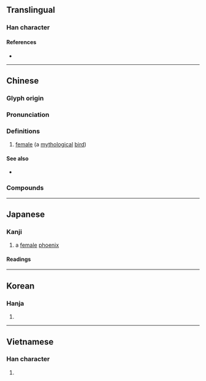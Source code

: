 {{character info/new}}
==Translingual==

===Han character===
{{Han char|rn=16|rad=几|as=09|sn=11|four=77210|canj=HNHAG|ids=⿵⺇皇}}

====References====
* {{Han ref|kx=0134.270|dkj=01784|dj=0300.130|hdz=10278.100|uh=51F0|ud=20976|bh=B0C4|bd=45252}}

----

==Chinese==
{{zh-forms|alt=皇,䳨}}

===Glyph origin===
{{Han etym}}

===Pronunciation===
{{zh-pron
|m=huáng
|c=wong4
|md=huòng
|mn=qz,tw,xm,zz:hông
|mn-t=uang5/huang5
|w=3hhuaan
|mc=y
|oc=y
|cat=n
}}

===Definitions===
{{zh-hanzi}}

# {{lb|zh|Chinese mythology}} [[female]] ''{{w|fenghuang}}'' (a [[mythological]] [[bird]])

====See also====
* {{zh-l|鳳|male ''fenghuang''}}

===Compounds===
{{zh-der|鳳凰|求凰|鳳求凰|鳳凰來儀|鳳凰臺|鳳凰蛋|鳳凰簫|鳳凰竹|鳳凰木|鳳凰山|鳳凰在笯|鳳凰于飛|鳳凰池}}

----

==Japanese==

===Kanji===
{{ja-kanji|grade=|rs=几09}}

# a [[female]] [[phoenix]]

====Readings====
{{ja-readings
|goon=おう<わう
|kanon=こう<くわう
|kun=おおとり-<おほとり-
}}

----

==Korean==

===Hanja===
{{ko-hanja|hangeul=황|rv=hwang|mr=hwang}}

# {{rfdef|ko|sort=几09}}

----

==Vietnamese==

===Han character===
{{vi-hantu|[[hoàng]]|rs=几09}}

# {{rfdef|vi|sort=几09}}